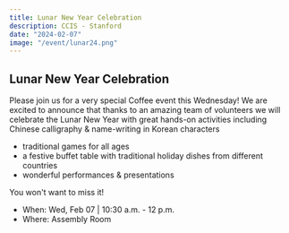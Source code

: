 ```yaml
---
title: Lunar New Year Celebration
description: CCIS - Stanford
date: "2024-02-07"
image: "/event/lunar24.png"
---
```


## Lunar New Year Celebration

Please join us for a very special Coffee event this Wednesday!
We are excited to announce that thanks to an amazing team of volunteers we will celebrate the Lunar New Year with
great hands-on activities including Chinese calligraphy & name-writing in Korean characters

- traditional games for all ages
- a festive buffet table with traditional holiday dishes from different countries
- wonderful performances & presentations

You won't want to miss it!

- When: Wed, Feb 07 | 10:30 a.m. - 12 p.m.
- Where: Assembly Room
